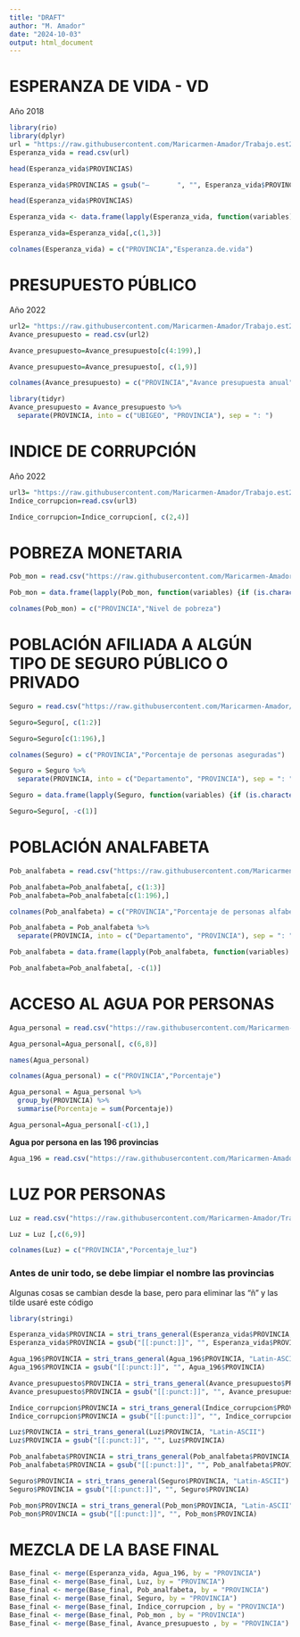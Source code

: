 ---
title: "DRAFT"
author: "M. Amador"
date: "2024-10-03"
output: html_document
---

# ESPERANZA DE VIDA - VD 
Año 2018

```{r}
library(rio)
library(dplyr)
url = "https://raw.githubusercontent.com/Maricarmen-Amador/Trabajo.est2-/refs/heads/main/Esperanza-de-Vida-por-provincia-2018.csv"
Esperanza_vida = read.csv(url)
```

```{r}
head(Esperanza_vida$PROVINCIAS)
```

```{r}
Esperanza_vida$PROVINCIAS = gsub("—       ", "", Esperanza_vida$PROVINCIAS)
```

```{r}
head(Esperanza_vida$PROVINCIAS)
```
```{r}
Esperanza_vida <- data.frame(lapply(Esperanza_vida, function(variables) {if (is.character(variables)) {          return(toupper(variables))} else {return(variables) }}), stringsAsFactors = FALSE)
```

```{r}
Esperanza_vida=Esperanza_vida[,c(1,3)] 
```

```{r}
colnames(Esperanza_vida) = c("PROVINCIA","Esperanza.de.vida")
```

# PRESUPUESTO PÚBLICO 
Año 2022
```{r}
url2= "https://raw.githubusercontent.com/Maricarmen-Amador/Trabajo.est2-/refs/heads/main/presupuesto-22-provincias.csv"
Avance_presupuesto = read.csv(url2)
```

```{r}
Avance_presupuesto=Avance_presupuesto[c(4:199),] 
```

```{r}
Avance_presupuesto=Avance_presupuesto[, c(1,9)] 
```

```{r}
colnames(Avance_presupuesto) = c("PROVINCIA","Avance presupuesta anual")
```

```{r}
library(tidyr)
Avance_presupuesto = Avance_presupuesto %>%
  separate(PROVINCIA, into = c("UBIGEO", "PROVINCIA"), sep = ": ")
```

# INDICE DE CORRUPCIÓN
Año 2022 

```{r}
url3= "https://raw.githubusercontent.com/Maricarmen-Amador/Trabajo.est2-/refs/heads/main/indice-de-corrupci%C3%B3n.csv"
Indice_corrupcion=read.csv(url3)
```

```{r}
Indice_corrupcion=Indice_corrupcion[, c(2,4)] 
```

# POBREZA MONETARIA

```{r}
Pob_mon = read.csv("https://raw.githubusercontent.com/Maricarmen-Amador/Trabajo.est2-/refs/heads/main/Pobreza-monetaria.csv")
```

```{r}
Pob_mon = data.frame(lapply(Pob_mon, function(variables) {if (is.character(variables)) {return(toupper(variables))} else {return(variables) }}), stringsAsFactors = FALSE)
```

```{r}
colnames(Pob_mon) = c("PROVINCIA","Nivel de pobreza")
```


# POBLACIÓN AFILIADA A ALGÚN TIPO DE SEGURO PÚBLICO O PRIVADO 
```{r}
Seguro = read.csv("https://raw.githubusercontent.com/Maricarmen-Amador/Trabajo.est2-/refs/heads/main/Afiliaci%C3%B3n-a-seguro-en-_.csv")
```

```{r}
Seguro=Seguro[, c(1:2)] 
```

```{r}
Seguro=Seguro[c(1:196),]
```

```{r}
colnames(Seguro) = c("PROVINCIA","Porcentaje de personas aseguradas")
```

```{r}
Seguro = Seguro %>%
  separate(PROVINCIA, into = c("Departamento", "PROVINCIA"), sep = ": ")
```

```{r}
Seguro = data.frame(lapply(Seguro, function(variables) {if (is.character(variables)) {return(toupper(variables))} else {return(variables) }}), stringsAsFactors = FALSE)
```

```{r}
Seguro=Seguro[, -c(1)] 
```


# POBLACIÓN ANALFABETA 

```{r}
Pob_analfabeta = read.csv("https://raw.githubusercontent.com/Maricarmen-Amador/Trabajo.est2-/refs/heads/main/Leer-y-escribir-en-_.csv")
```

```{r}
Pob_analfabeta=Pob_analfabeta[, c(1:3)] 
Pob_analfabeta=Pob_analfabeta[c(1:196),]
```


```{r}
colnames(Pob_analfabeta) = c("PROVINCIA","Porcentaje de personas alfabetas", "Porcentaje de personas analfabetas")
```

```{r}
Pob_analfabeta = Pob_analfabeta %>%
  separate(PROVINCIA, into = c("Departamento", "PROVINCIA"), sep = ": ")
```

```{r}
Pob_analfabeta = data.frame(lapply(Pob_analfabeta, function(variables) {if (is.character(variables)) {return(toupper(variables))} else {return(variables) }}), stringsAsFactors = FALSE)
```

```{r}
Pob_analfabeta=Pob_analfabeta[, -c(1)] 
```

# ACCESO AL AGUA POR PERSONAS 

```{r}
Agua_personal = read.csv("https://raw.githubusercontent.com/Maricarmen-Amador/Trabajo.est2-/refs/heads/main/Agua-por-personas_.csv")
```

```{r}
Agua_personal=Agua_personal[, c(6,8)]
```

```{r}
names(Agua_personal)
```
```{r}
colnames(Agua_personal) = c("PROVINCIA","Porcentaje")
```

```{r}
Agua_personal = Agua_personal %>%
  group_by(PROVINCIA) %>%
  summarise(Porcentaje = sum(Porcentaje))
```

```{r}
Agua_personal=Agua_personal[-c(1),]
```

**Agua por persona en las 196 provincias**

```{r}
Agua_196 = read.csv("https://raw.githubusercontent.com/Maricarmen-Amador/Trabajo.est2-/refs/heads/main/AGUA-x-PERSONAS-CON-LAS-3-FALTANTES.csv")
```

# LUZ POR PERSONAS 
```{r}
Luz = read.csv("https://raw.githubusercontent.com/Maricarmen-Amador/Trabajo.est2-/refs/heads/main/LUZ-x-PERSONAS-CON-LAS-3-FALTANTES.csv")
```

```{r}
Luz = Luz [,c(6,9)]
```

```{r}
colnames(Luz) = c("PROVINCIA","Porcentaje_luz")
```

### Antes de unir todo, se debe limpiar el nombre las provincias
Algunas cosas se cambian desde la base, pero para eliminar las "ñ" y las tilde usaré este código 
```{r}
library(stringi)
```

```{r}
Esperanza_vida$PROVINCIA = stri_trans_general(Esperanza_vida$PROVINCIA, "Latin-ASCII")
Esperanza_vida$PROVINCIA = gsub("[[:punct:]]", "", Esperanza_vida$PROVINCIA)
```

```{r}
Agua_196$PROVINCIA = stri_trans_general(Agua_196$PROVINCIA, "Latin-ASCII")
Agua_196$PROVINCIA = gsub("[[:punct:]]", "", Agua_196$PROVINCIA)
```

```{r}
Avance_presupuesto$PROVINCIA = stri_trans_general(Avance_presupuesto$PROVINCIA, "Latin-ASCII")
Avance_presupuesto$PROVINCIA = gsub("[[:punct:]]", "", Avance_presupuesto$PROVINCIA)
```

```{r}
Indice_corrupcion$PROVINCIA = stri_trans_general(Indice_corrupcion$PROVINCIA, "Latin-ASCII")
Indice_corrupcion$PROVINCIA = gsub("[[:punct:]]", "", Indice_corrupcion$PROVINCIA)
```

```{r}
Luz$PROVINCIA = stri_trans_general(Luz$PROVINCIA, "Latin-ASCII")
Luz$PROVINCIA = gsub("[[:punct:]]", "", Luz$PROVINCIA)
```

```{r}
Pob_analfabeta$PROVINCIA = stri_trans_general(Pob_analfabeta$PROVINCIA, "Latin-ASCII")
Pob_analfabeta$PROVINCIA = gsub("[[:punct:]]", "", Pob_analfabeta$PROVINCIA)
```

```{r}
Seguro$PROVINCIA = stri_trans_general(Seguro$PROVINCIA, "Latin-ASCII")
Seguro$PROVINCIA = gsub("[[:punct:]]", "", Seguro$PROVINCIA)
```

```{r}
Pob_mon$PROVINCIA = stri_trans_general(Pob_mon$PROVINCIA, "Latin-ASCII")
Pob_mon$PROVINCIA = gsub("[[:punct:]]", "", Pob_mon$PROVINCIA)
```



# MEZCLA DE LA BASE FINAL

```{r}
Base_final <- merge(Esperanza_vida, Agua_196, by = "PROVINCIA")
Base_final <- merge(Base_final, Luz, by = "PROVINCIA")
Base_final <- merge(Base_final, Pob_analfabeta, by = "PROVINCIA")
Base_final <- merge(Base_final, Seguro, by = "PROVINCIA")
Base_final <- merge(Base_final, Indice_corrupcion , by = "PROVINCIA")
Base_final <- merge(Base_final, Pob_mon , by = "PROVINCIA")
Base_final <- merge(Base_final, Avance_presupuesto , by = "PROVINCIA")
```






